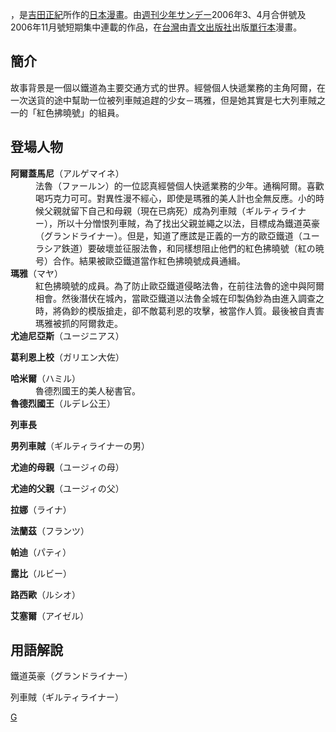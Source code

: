 {{inproject|ACG}}
{{Otheruses|救急戰隊GOGOFIVE|subject=漫畫作品|other=救急戰隊GOGOFIVE的巨大機器人}}
{{漫畫}}
{{nihongo|《'''鐵道英豪'''》|'''グランドライナー'''|Grand Liner}}，是[[吉田正紀|吉田正紀]]所作的[[日本漫畫|日本漫畫]]。由[[週刊少年サンデー|週刊少年サンデー]]2006年3、4月合併號及2006年11月號短期集中連載的作品，在[[台灣|台灣]]由[[青文出版社|青文出版社]]出版[[單行本|單行本]]漫畫。

== 簡介 ==
故事背景是一個以鐵道為主要交通方式的世界。經營個人快遞業務的主角阿爾，在一次送貨的途中幫助一位被列車賊追趕的少女－瑪雅，但是她其實是七大列車賊之一的「紅色拂曉號」的組員。

== 登場人物 ==
; '''阿爾蓋馬尼'''（アルゲマイネ）
: 法魯（ファールン）的一位認真經營個人快遞業務的少年。通稱阿爾。喜歡喝巧克力可可。對異性漫不經心，即使是瑪雅的美人計也全無反應。小的時候父親就留下自己和母親（現在已病死）成為列車賊（ギルティライナー），所以十分憎恨列車賊，為了找出父親並繩之以法，目標成為鐵道英豪（グランドライナー）。但是，知道了應詃是正義的一方的歐亞鐵道（ユーラシア鉄道）要破壞並征服法魯，和同樣想阻止他們的紅色拂曉號（紅の暁号）合作。結果被歐亞鐵道當作紅色拂曉號成員通緝。
; '''瑪雅'''（マヤ）
: 紅色拂曉號的成員。為了防止歐亞鐵道侵略法魯，在前往法魯的途中與阿爾相會。然後潛伏在城內，當歐亞鐵道以法魯全城在印製偽鈔為由進入調查之時，將偽鈔的模版搶走，卻不敵葛利恩的攻擊，被當作人質。最後被自責害瑪雅被抓的阿爾救走。
; '''尤迪尼亞斯'''（ユージニアス）

; '''葛利恩上校'''（ガリエン大佐）

; '''哈米爾'''（ハミル）
: 魯德烈國王的美人秘書官。
; '''魯德烈國王'''（ルデレ公王）

; '''列車長'''

; '''男列車賊'''（ギルティライナーの男）

; '''尤迪的母親'''（ユージィの母）

; '''尤迪的父親'''（ユージィの父）

; '''拉娜'''（ライナ）

; '''法蘭茲'''（フランツ）

; '''帕迪'''（パティ）

; '''露比'''（ルビー）

; '''路西歐'''（ルシオ）

; '''艾塞爾'''（アイゼル）

== 用語解說 ==
; 鐵道英豪（グランドライナー）

; 列車賊（ギルティライナー）


{{manga-stub}}
[[Category:週刊少年Sunday|G]]